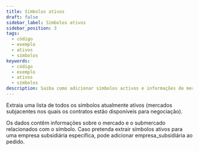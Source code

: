 ```yaml
---
title: Símbolos ativos
draft: false
sidebar_label: Símbolos ativos
sidebar_position: 3
tags:
  - código
  - exemplo
  - ativos
  - símbolos
keywords:
  - código
  - exemplo
  - ativos
  - símbolos
description: Saiba como adicionar símbolos activos e informações de mercado à sua aplicação de negociação com um exemplo de API.
---
```



Extraia uma lista de todos os símbolos atualmente ativos (mercados subjacentes nos quais os contratos estão disponíveis para negociação).

<SandboxIframe sandbox={sandboxes.active_symbols}/>

Os dados contêm informações sobre o mercado e o submercado relacionados com o símbolo. Caso pretenda extrair símbolos ativos para uma empresa subsidiária específica, pode adicionar empresa_subsidiária ao pedido.
